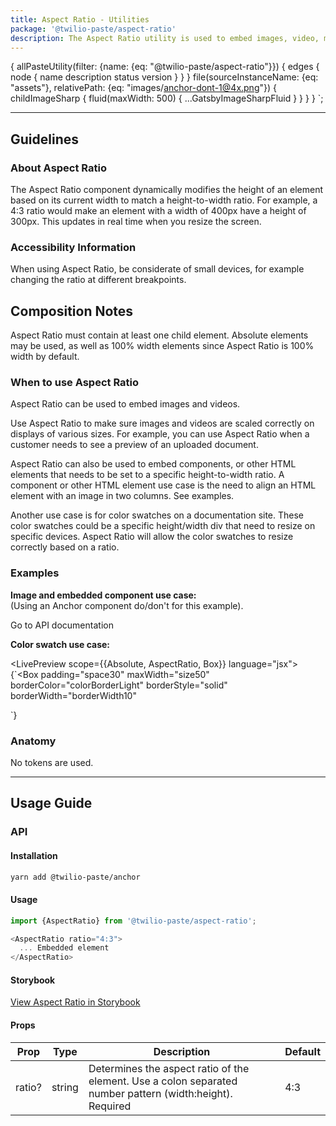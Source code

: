 ```yaml
---
title: Aspect Ratio - Utilities
package: '@twilio-paste/aspect-ratio'
description: The Aspect Ratio utility is used to embed images, video, media, components, or other HTML elements. It prevents skewing, cropping, etc.
---
```



  {
    allPasteUtility(filter: {name: {eq: "@twilio-paste/aspect-ratio"}}) {
      edges {
        node {
          name
          description
          status
          version
        }
      }
    }
    file(sourceInstanceName: {eq: "assets"}, relativePath: {eq: "images/anchor-dont-1@4x.png"}) {
      childImageSharp {
        fluid(maxWidth: 500) {
          ...GatsbyImageSharpFluid
        }
      }
    }
  }
`;

<ComponentHeader
  name="Aspect Ratio"
  categoryRoute={SidebarCategoryRoutes.UTILITIES}
  githubUrl="https://github.com/twilio-labs/paste/tree/master/packages/paste-core/utilities/aspect-ratio"
  storybookUrl="https://twilio-labs.github.io/paste/?path=/story/utilities-aspect-ratio--default"
  data={props.data.allPasteUtility.edges}
/>

***

<content>

## Guidelines

### About Aspect Ratio

The Aspect Ratio component dynamically modifies the height of an element based on its
current width to match a height-to-width ratio. For example, a 4:3 ratio would make
an element with a width of 400px have a height of 300px. This updates in real time
when you resize the screen.

### Accessibility Information

When using Aspect Ratio, be considerate of small devices, for example changing the ratio
at different breakpoints.

## Composition Notes

Aspect Ratio must contain at least one child element. Absolute elements may be used,
as well as 100% width elements since Aspect Ratio is 100% width by default.

### When to use Aspect Ratio

Aspect Ratio can be used to embed images and videos.

Use Aspect Ratio to make sure images and videos are scaled correctly on
displays of various sizes. For example, you can use Aspect Ratio when a
customer needs to see a preview of an uploaded document.

Aspect Ratio can also be used to embed components, or other HTML elements that
needs to be set to a specific height-to-width ratio. A component or other HTML
element use case is the need to align an HTML element with an image in two columns.
See examples.

Another use case is for color swatches on a documentation site. These color swatches
could be a specific height/width div that need to resize on specific devices.
Aspect Ratio will allow the color swatches to resize correctly based on a ratio.

<DoDont>
  <Do title="Do" body="Use for an image or embedded video, and have it resize at a specific ratio." preview={false} />
  <Dont title="Don't" body="Don’t use with fixed size (width & height) elements, as those will not adhere to the height-to-width ratio." preview={false} />
</DoDont>

<DoDont>
  <Do title="Do" body="Use to embed a component or other HTML element." preview={false} />
  <Dont title="Don't" body="Don’t use without any child elements, because this is only a container element." preview={false} />
</DoDont>

### Examples

**Image and embedded component use case:**<br/>
(Using an Anchor component do/don't for this example).

<DoDont>
  <Do title="" body="" center>
    <Anchor href="https://paste.twilio.design">Go to API documentation</Anchor>
  </Do>
  <Dont title="" body="">
    <Img fluid={props.data.file.childImageSharp.fluid} />
  </Dont>
</DoDont>

**Color swatch use case:**

<LivePreview scope={{Absolute, AspectRatio, Box}} language="jsx">
  {`<Box
  padding="space30"
  maxWidth="size50"
  borderColor="colorBorderLight"
  borderStyle="solid"
  borderWidth="borderWidth10"
>
  <AspectRatio ratio="4:3">
    <Absolute backgroundColor="colorBackgroundBrand" />
  </AspectRatio>
</Box>`}
</LivePreview>

### Anatomy

No tokens are used.

</content>

***

<content>

## Usage Guide

### API

#### Installation

```bash
yarn add @twilio-paste/anchor
```

#### Usage

```js
import {AspectRatio} from '@twilio-paste/aspect-ratio';

<AspectRatio ratio="4:3">
  ... Embedded element
</AspectRatio>
```

#### Storybook

[View Aspect Ratio in Storybook](https://twilio-labs.github.io/paste/?path=/story/utilities-aspect-ratio--default)


#### Props

| Prop           | Type                  | Description                                                                                                              | Default   |
| -------------- | --------------------- | ------------------------------------------------------------------------------------------------------------------------ | --------- |
| ratio?         | string                | Determines the aspect ratio of the element. Use a colon separated number pattern (width:height). Required                | 4:3       |

<Box marginTop={30}>
  <Changelog />
</Box>

</content>
